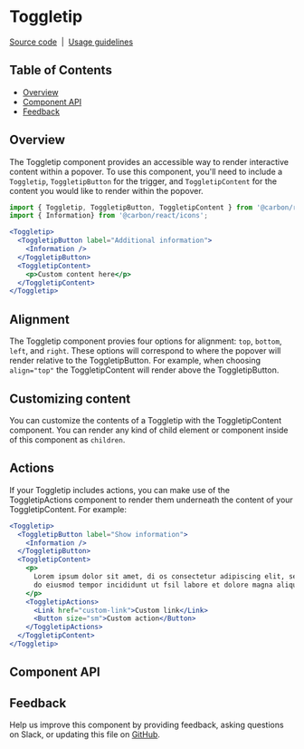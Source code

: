 
# Toggletip

[Source code](https://github.com/carbon-design-system/carbon/tree/main/packages/react/src/components/Toggletip)
&nbsp;|&nbsp;
[Usage guidelines](https://www.carbondesignsystem.com/components/toggletip/usage)

<!-- START doctoc generated TOC please keep comment here to allow auto update -->
<!-- DON'T EDIT THIS SECTION, INSTEAD RE-RUN doctoc TO UPDATE -->

## Table of Contents

- [Overview](#overview)
- [Component API](#component-api)
- [Feedback](#feedback)

<!-- END doctoc generated TOC please keep comment here to allow auto update -->

## Overview

The Toggletip component provides an accessible way to render interactive content
within a popover. To use this component, you'll need to include a `Toggletip`,
`ToggletipButton` for the trigger, and `ToggletipContent` for the content you
would like to render within the popover.

```jsx
import { Toggletip, ToggletipButton, ToggletipContent } from '@carbon/react';
import { Information} from '@carbon/react/icons';

<Toggletip>
  <ToggletipButton label="Additional information">
    <Information />
  </ToggletipButton>
  <ToggletipContent>
    <p>Custom content here</p>
  </ToggletipContent>
</Toggletip>
```

## Alignment

The Toggletip component provies four options for alignment: `top`, `bottom`,
`left`, and `right`. These options will correspond to where the popover will
render relative to the ToggletipButton. For example, when choosing `align="top"`
the ToggletipContent will render above the ToggletipButton.

## Customizing content

You can customize the contents of a Toggletip with the ToggletipContent
component. You can render any kind of child element or component inside of this
component as `children`.

## Actions

If your Toggletip includes actions, you can make use of the ToggletipActions
component to render them underneath the content of your ToggletipContent. For
example:

```jsx
<Toggletip>
  <ToggletipButton label="Show information">
    <Information />
  </ToggletipButton>
  <ToggletipContent>
    <p>
      Lorem ipsum dolor sit amet, di os consectetur adipiscing elit, sed
      do eiusmod tempor incididunt ut fsil labore et dolore magna aliqua.
    </p>
    <ToggletipActions>
      <Link href="custom-link">Custom link</Link>
      <Button size="sm">Custom action</Button>
    </ToggletipActions>
  </ToggletipContent>
</Toggletip>
```

## Component API

<ArgsTable />

## Feedback

Help us improve this component by providing feedback, asking questions on Slack,
or updating this file on
[GitHub](https://github.com/carbon-design-system/carbon/edit/main/packages/react/src/components/Toggletip/next/Toggletip.mdx).

